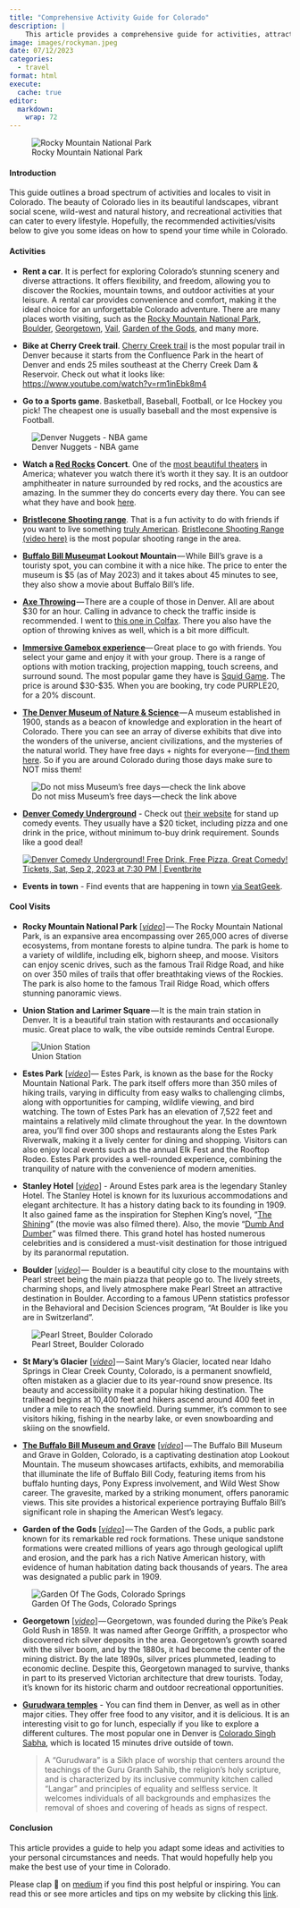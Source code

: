 ```yaml
---
title: "Comprehensive Activity Guide for Colorado"
description: |
    This article provides a comprehensive guide for activities, attractions, and cool visits in Colorado.
image: images/rockyman.jpeg
date: 07/12/2023
categories: 
  - travel
format: html
execute: 
  cache: true
editor: 
  markdown: 
    wrap: 72
---
```


![Rocky Mountain National Park](images/rockym-02.jpeg)

#### Introduction

This guide outlines a broad spectrum of activities and locales to visit
in Colorado. The beauty of Colorado lies in its beautiful landscapes,
vibrant social scene, wild-west and natural history, and recreational
activities that can cater to every lifestyle. Hopefully, the recommended
activities/visits below to give you some ideas on how to spend your time
while in Colorado.

#### Activities

-   **Rent a car**. It is perfect for exploring Colorado's stunning
    scenery and diverse attractions. It offers flexibility, and freedom,
    allowing you to discover the Rockies, mountain towns, and outdoor
    activities at your leisure. A rental car provides convenience and
    comfort, making it the ideal choice for an unforgettable Colorado
    adventure. There are many places worth visiting, such as the [Rocky
    Mountain National
    Park](https://www.google.com/maps/place/Rocky+Mountain+National+Park/@40.3488597,-106.3358651,9z/data=!3m1!4b1!4m6!3m5!1s0x876979e4455903e9:0xfa27ee43a78e8217!8m2!3d40.3427932!4d-105.6836389!16zL20vMDFwX3p2),
    [Boulder](https://www.google.com/maps/place/Boulder,+CO/@40.0292807,-105.3223782,12z/data=!3m1!4b1!4m6!3m5!1s0x876b8d4e278dafd3:0xc8393b7ca01b8058!8m2!3d40.0149856!4d-105.2705456!16zL20vMG5jajg),
    [Georgetown](https://www.google.com/maps/place/Georgetown,+CO+80444/@39.6553643,-106.2056298,7.37z/data=!4m6!3m5!1s0x876a5316be154fc7:0x4bbd507c543c22ec!8m2!3d39.7060984!4d-105.6975041!16zL20vMHI5NnE),
    [Vail](https://www.google.com/maps/place/Vail,+CO+81657/@39.6335304,-106.4396114,12z/data=!3m1!4b1!4m6!3m5!1s0x876a7005515dcf07:0xc9ccc01f7e9aa3c4!8m2!3d39.6433243!4d-106.3780801!16s%2Fm%2F01zw1_f),
    [Garden of the
    Gods](https://www.google.com/maps/place/Garden+of+the+Gods+Visitor+%26+Nature+Center/@39.6290546,-106.6956924,7.89z/data=!4m19!1m9!3m8!1s0x876a7005515dcf07:0xc9ccc01f7e9aa3c4!2sVail,+CO+81657!3b1!8m2!3d39.6433243!4d-106.3780801!10e5!16s%2Fm%2F01zw1_f!3m8!1s0x87135012b5cc9c93:0x4e9df5263bf6dab!5m2!4m1!1i2!8m2!3d38.8783536!4d-104.8697556!16zL20vMDF5Z2Ni),
    and many more.

-   **Bike at Cherry Creek trail**. [Cherry Creek
    trail](https://www.alltrails.com/trail/us/colorado/cherry-creek-trail)
    is the most popular trail in Denver because it starts from the
    Confluence Park in the heart of Denver and ends 25 miles southeast
    at the Cherry Creek Dam & Reservoir. Check out what it looks like:
    <https://www.youtube.com/watch?v=rm1inEbk8m4>

-   **Go to a Sports game**. Basketball, Baseball, Football, or Ice
    Hockey you pick! The cheapest one is usually baseball and the most
    expensive is Football. 

![Denver Nuggets -
NBA game](https://cdn-images-1.medium.com/max/533/1*eMmbvTfKKJKygeMx9K8sMQ.jpeg)

-   **Watch a [Red
    Rocks](https://www.google.com/maps/place/Red+Rocks+Park+and+Amphitheatre/@39.6655422,-105.2077919,17z/data=!3m1!4b1!4m6!3m5!1s0x876b82da0e6cc8d7:0x7c83e707392cd6ad!8m2!3d39.6655381!4d-105.2052116!16zL20vMDJiamo1?entry=ttu)
    Concert**. One of the [most beautiful
    theaters](https://www.youtube.com/shorts/iaoKSqfZ1NQ) in America;
    whatever you watch there it's worth it they say. It is an outdoor
    amphitheater in nature surrounded by red rocks, and the acoustics
    are amazing. In the summer they do concerts every day there. You can
    see what they have and book [here](https://www.redrocksonline.com/).

-   [**Bristlecone Shooting
    range**](https://www.google.com/maps/place/Bristlecone+Shooting,+Training,+%26+Retail+Center+-+Shooting+Range+in+Denver/@39.712568,-105.2270313,12z/data=!4m9!1m2!2m1!1ssam+s+no+3!3m5!1s0x876b83fa3bf856e1:0xc25a9d7fc7ee9f6f!8m2!3d39.712573!4d-105.135754!16s%2Fg%2F11bbx4yt86?entry=ttu).
    That is a fun activity to do with friends if you want to live
    something [truly
    American](https://www.youtube.com/shorts/00ZaS-9SSzk). [Bristlecone
    Shooting Range (video
    here)](https://www.youtube.com/watch?v=CSlEgN0WW18) is the most
    popular shooting range in the area.

-   [**Buffalo Bill
    Museum**](https://www.google.com/maps/place/The+Buffalo+Bill+Museum+and+Grave/@39.7333936,-105.2410547,17z/data=!3m2!4b1!5s0x876b9b3c94abaaad:0x86b30fccf671ffa6!4m6!3m5!1s0x876b9b3c9336ed01:0xaf0515277a020968!8m2!3d39.7333895!4d-105.2384798!16s%2Fg%2F1td7j6s6?entry=ttu)**at
    Lookout Mountain** --- While Bill's grave is a touristy spot, you
    can combine it with a nice hike. The price to enter the museum is
    \$5 (as of May 2023) and it takes about 45 minutes to see, they also
    show a movie about Buffalo Bill's life. 

-   [**Axe
    Throwing**](https://www.google.com/maps/search/axe+throwing/@39.7418309,-105.0037601,13z/data=!3m1!4b1?entry=ttu) --- There
    are a couple of those in Denver. All are about \$30 for an hour.
    Calling in advance to check the traffic inside is recommended. I
    went to [this one in
    Colfax](https://www.google.com/maps/place/Bad+Axe+Throwing+Denver+%28Downtown%29/@39.7417519,-104.9756656,14.65z/data=!4m10!1m2!2m1!1saxe+throwing!3m6!1s0x876c79f3018468d7:0xbf93a527ab02c73!8m2!3d39.7401367!4d-104.9750782!15sCgxheGUgdGhyb3dpbmeSAQtldmVudF92ZW51ZeABAA!16s%2Fg%2F11h80c64h_?entry=ttu).
    There you also have the option of throwing knives as well, which is
    a bit more difficult.

-   [**Immersive Gamebox
    experience**](https://www.google.com/maps/place/Immersive+Gamebox+-+9%2BCO+Denver/@39.7297676,-104.9422224,17z/data=!3m2!4b1!5s0x876c7c1d8999e1b3:0x16553c18f3884c14!4m6!3m5!1s0x876c7fd861a6244f:0x6bf6dd79c1a43bf0!8m2!3d39.7297635!4d-104.9396421!16s%2Fg%2F11pf2ltqbl?entry=ttu)--- Great
    place to go with friends. You select your game and enjoy it with
    your group. There is a range of options with motion tracking,
    projection mapping, touch screens, and surround sound. The most
    popular game they have is [Squid
    Game](https://immersivegamebox.com/). The price is around \$30-\$35.
    When you are booking, try code PURPLE20, for a 20% discount.

-   [**The Denver Museum of Nature &
    Science** ](https://www.google.com/maps/place/Denver+Museum+of+Nature+%26+Science/@39.7467319,-104.9524813,15.42z/data=!3m1!5s0x876c795447b763dd:0x6f579fada74fc0b0!4m10!1m2!2m1!1smuseum+colorado!3m6!1s0x876c795153a77423:0xcd3f08f3f2746211!8m2!3d39.7475261!4d-104.9428078!15sCg9tdXNldW0gY29sb3JhZG9aESIPbXVzZXVtIGNvbG9yYWRvkgEOc2NpZW5jZV9tdXNldW3gAQA!16zL20vMDhobnli?entry=ttu)--- A
    museum established in 1900, stands as a beacon of knowledge and
    exploration in the heart of Colorado. There you can see an array of
    diverse exhibits that dive into the wonders of the universe, ancient
    civilizations, and the mysteries of the natural world. They have
    free days + nights for everyone --- [find them
    here](https://www.dmns.org/visit/pricing-and-discounts?fbclid=IwAR02NdYOMIbgdSRQ3-mV6ic-PnmU4PxGej2zqh8EtLRrvaSTi-Wo7CHjQac).
    So if you are around Colorado during those days make sure to NOT
    miss them!

![Do not miss Museum's free days --- check the link
above](https://cdn-images-1.medium.com/max/1067/1*loi3sctlG86LkxFzJiJbDQ.png)

-   [**Denver Comedy
    Underground**](https://www.google.com/maps/place/Denver+Comedy+Underground/@39.7387254,-104.9657504,15z/data=!4m2!3m1!1s0x0:0x69d29980ca3ad079?sa=X&ved=2ahUKEwiOnuf3to2BAxV9tokEHazdBq0Q_BJ6BAhKEAA&ved=2ahUKEwiOnuf3to2BAxV9tokEHazdBq0Q_BJ6BAhcEAg) -
    Check out [their website](https://www.denvercomedyunderground.com/)
    for stand up comedy events. They usually have a \$20 ticket,
    including pizza and one drink in the price, without minimum to-buy
    drink requirement. Sounds like a good deal!

    [![](https://img.evbuc.com/https%3A%2F%2Fcdn.evbuc.com%2Fimages%2F588479769%2F198747731176%2F1%2Foriginal.20230901-195540?w=1000&auto=format%2Ccompress&q=75&sharp=10&rect=0%2C0%2C2160%2C1080&s=4347671537396cda48961e9219dab9fc){alt="Denver Comedy Underground! Free Drink, Free Pizza, Great Comedy! Tickets,  Sat, Sep 2, 2023 at 7:30 PM | Eventbrite"}](https://www.google.com/url?sa=i&url=https%3A%2F%2Fwww.eventbrite.com%2Fe%2Fdenver-comedy-underground-free-drink-free-pizza-great-comedy-tickets-711563364177&psig=AOvVaw3orbsSJvdyj3j4RfWbySym&ust=1693795821590000&source=images&cd=vfe&opi=89978449&ved=0CBAQjRxqFwoTCLibxKS3jYEDFQAAAAAdAAAAABAH)

-   **Events in town** - Find events that are happening in town [via
    SeatGeek](https://seatgeek.com/cities/denver).

#### Cool Visits

-   **Rocky Mountain National Park**
    \[[*video*](http://the%20Rocky%20Mountain%20National%20Park,%20an%20expansive%20area%20encompassing%20over%20265,000%20acres%20of%20diverse%20ecosystems,%20from%20montane%20forests%20to%20alpine%20tundra.%20The%20park%20is%20home%20to%20a%20variety%20of%20wildlife,%20including%20elk,%20bighorn%20sheep,%20and%20moose.%20Visitors%20can%20enjoy%20scenic%20drives,%20such%20as%20the%20famous%20Trail%20Ridge%20Road,%20and%20hike%20on%20over%20350%20miles%20of%20trails%20that%20offer%20breathtaking%20views%20of%20the%20Rockies.The%20park%20is%20also%20home%20to%20the%20famous%20Trail%20Ridge%20Road,%20which%20offers%20stunning%20panoramic%20views.)\] --- The
    Rocky Mountain National Park, is an expansive area encompassing over
    265,000 acres of diverse ecosystems, from montane forests to alpine
    tundra. The park is home to a variety of wildlife, including elk,
    bighorn sheep, and moose. Visitors can enjoy scenic drives, such as
    the famous Trail Ridge Road, and hike on over 350 miles of trails
    that offer breathtaking views of the Rockies. The park is also home
    to the famous Trail Ridge Road, which offers stunning panoramic
    views.

-   **Union Station and Larimer Square** --- It is the main train
    station in Denver. It is a beautiful train station with restaurants
    and occasionally music. Great place to walk, the vibe outside
    reminds Central Europe.

![Union
Station](https://cdn-images-1.medium.com/max/533/1*0sHcZ_ZYfzSpOdRJjPyTdA.jpeg)

-   **Estes Park**
    \[[*video*](http://Stanley%20Hotel,%20a%20historic%20and%20iconic%20establishment%20in%20Estes%20Park.%20Known%20for%20its%20luxurious%20accommodations%20and%20elegant%20architecture,%20the%20Stanley%20Hotel%20has%20a%20rich%20history%20dating%20back%20to%20its%20founding%20in%201909.%20It%20also%20gained%20fame%20as%20the%20inspiration%20for%20Stephen%20King%27s%20novel,%20%22The%20Shining.%22%20This%20grand%20hotel%20has%20hosted%20numerous%20celebrities%20and%20is%20considered%20a%20must-visit%20destination%20for%20those%20intrigued%20by%20its%20paranormal%20reputation.)\]---
    Estes Park, is known as the base for the Rocky Mountain National
    Park. The park itself offers more than 350 miles of hiking trails,
    varying in difficulty from easy walks to challenging climbs, along
    with opportunities for camping, wildlife viewing, and bird watching.
    The town of Estes Park has an elevation of 7,522 feet and maintains
    a relatively mild climate throughout the year. In the downtown area,
    you'll find over 300 shops and restaurants along the Estes Park
    Riverwalk, making it a lively center for dining and shopping.
    Visitors can also enjoy local events such as the annual Elk Fest and
    the Rooftop Rodeo. Estes Park provides a well-rounded experience,
    combining the tranquility of nature with the convenience of modern
    amenities.

-   **Stanley Hotel**
    \[[*video*](http://Stanley%20Hotel,%20a%20historic%20and%20iconic%20establishment%20in%20Estes%20Park.%20Known%20for%20its%20luxurious%20accommodations%20and%20elegant%20architecture,%20the%20Stanley%20Hotel%20has%20a%20rich%20history%20dating%20back%20to%20its%20founding%20in%201909.%20It%20also%20gained%20fame%20as%20the%20inspiration%20for%20Stephen%20King%27s%20novel,%20%22The%20Shining.%22%20This%20grand%20hotel%20has%20hosted%20numerous%20celebrities%20and%20is%20considered%20a%20must-visit%20destination%20for%20those%20intrigued%20by%20its%20paranormal%20reputation.)\] -
    Around Estes park area is the legendary Stanley Hotel. The Stanley
    Hotel is known for its luxurious accommodations and elegant
    architecture. It has a history dating back to its founding in 1909.
    It also gained fame as the inspiration for Stephen King's novel,
    "[The Shining](https://www.imdb.com/title/tt0081505/)" (the movie
    was also filmed there). Also, the movie "[Dumb And
    Dumber](https://www.imdb.com/title/tt0109686/)" was filmed there.
    This grand hotel has hosted numerous celebrities and is considered a
    must-visit destination for those intrigued by its paranormal
    reputation.

-   **Boulder**
    \[[*video*](https://www.youtube.com/watch?v=kX-ytGDZKus)\] ---  Boulder
    is a beautiful city close to the mountains with Pearl street being
    the main piazza that people go to. The lively streets, charming
    shops, and lively atmosphere make Pearl Street an attractive
    destination in Boulder. According to a famous UPenn statistics
    professor in the Behavioral and Decision Sciences program, "At
    Boulder is like you are in Switzerland".

![Pearl Street,
Boulder Colorado](https://cdn-images-1.medium.com/max/533/1*mPReH-4_UVvIHIDvuVLscg.jpeg)

-   **St Mary's Glacier**
    \[[*video*](https://www.youtube.com/watch?v=F950VZo6Y1I)\] --- Saint
    Mary's Glacier, located near Idaho Springs in Clear Creek County,
    Colorado, is a permanent snowfield, often mistaken as a glacier due
    to its year-round snow presence. Its beauty and accessibility make
    it a popular hiking destination. The trailhead begins at 10,400 feet
    and hikers ascend around 400 feet in under a mile to reach the
    snowfield. During summer, it's common to see visitors hiking,
    fishing in the nearby lake, or even snowboarding and skiing on the
    snowfield.

-   [**The Buffalo Bill Museum and
    Grave**](https://www.google.com/maps/place/The+Buffalo+Bill+Museum+and+Grave/@39.7333936,-105.2410547,17z/data=!3m2!4b1!5s0x876b9b3c94abaaad:0x86b30fccf671ffa6!4m6!3m5!1s0x876b9b3c9336ed01:0xaf0515277a020968!8m2!3d39.7333895!4d-105.2384798!16s%2Fg%2F1td7j6s6?entry=ttu)
    \[[*video*](https://www.youtube.com/watch?v=TIL7k93rOXM)\] --- The
    Buffalo Bill Museum and Grave in Golden, Colorado, is a captivating
    destination atop Lookout Mountain. The museum showcases artifacts,
    exhibits, and memorabilia that illuminate the life of Buffalo Bill
    Cody, featuring items from his buffalo hunting days, Pony Express
    involvement, and Wild West Show career. The gravesite, marked by a
    striking monument, offers panoramic views. This site provides a
    historical experience portraying Buffalo Bill's significant role in
    shaping the American West's legacy.

-   **Garden of the Gods**
    \[[*video*](https://www.youtube.com/watch?v=2UxXSyKj3tc)\] --- The
    Garden of the Gods, a public park known for its remarkable red rock
    formations. These unique sandstone formations were created millions
    of years ago through geological uplift and erosion, and the park has
    a rich Native American history, with evidence of human habitation
    dating back thousands of years. The area was designated a public
    park in 1909.

![Garden Of The Gods,
Colorado Springs](https://cdn-images-1.medium.com/max/533/1*bnB3NcyuqccFrsC07u6Dxw.jpeg)

-   **Georgetown**
    \[[*video*](https://www.youtube.com/watch?v=F950VZo6Y1I)\] --- Georgetown,
    was founded during the Pike's Peak Gold Rush in 1859. It was named
    after George Griffith, a prospector who discovered rich silver
    deposits in the area. Georgetown's growth soared with the silver
    boom, and by the 1880s, it had become the center of the mining
    district. By the late 1890s, silver prices plummeted, leading to
    economic decline. Despite this, Georgetown managed to survive,
    thanks in part to its preserved Victorian architecture that drew
    tourists. Today, it's known for its historic charm and outdoor
    recreational opportunities.

-   [**Gurudwara temples**](https://en.wikipedia.org/wiki/Gurdwara) -
    You can find them in Denver, as well as in other major cities. They
    offer free food to any visitor, and it is delicious. It is an
    interesting visit to go for lunch, especially if you like to explore
    a different cultures. The most popular one in Denver is [Colorado
    Singh
    Sabha](https://www.google.com/maps/place/Colorado+Singh+Sabha/@39.8625235,-104.9310156,10.95z/data=!4m6!3m5!1s0x876c695208bc13e9:0x40e3b7ce65bc70eb!8m2!3d39.9208376!4d-104.7471532!16s%2Fg%2F1tddsp9y?entry=ttu),
    which is located 15 minutes drive outside of town.

    > A "Gurudwara" is a Sikh place of worship that centers around the
    > teachings of the Guru Granth Sahib, the religion's holy scripture,
    > and is characterized by its inclusive community kitchen called
    > "Langar" and principles of equality and selfless service. It
    > welcomes individuals of all backgrounds and emphasizes the removal
    > of shoes and covering of heads as signs of respect.

#### Conclusion

This article provides a guide to help you adapt some ideas and
activities to your personal circumstances and needs. That would
hopefully help you make the best use of your time in Colorado. 

Please clap 👏 on
[medium](https://medium.com/@loizoskon/the-comprehensive-activity-guide-in-colorado-f52ed712703d)
if you find this post helpful or inspiring. You can read this or see
more articles and tips on my website by clicking this
[link](https://www.loizos.xyz/blog.html).
